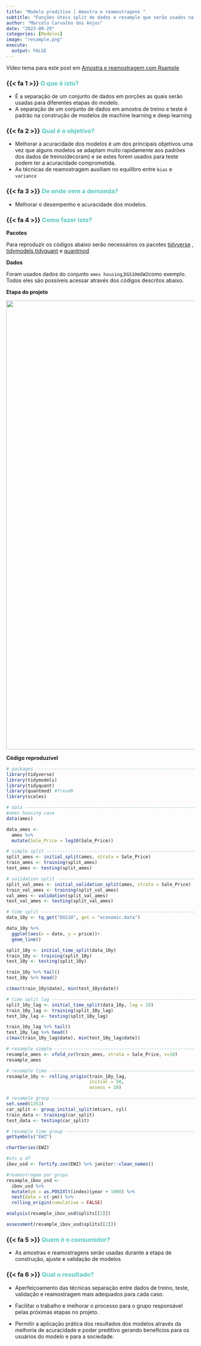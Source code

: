 ```yaml
---
title: "Modelo preditivo | Amostra e reamostragens "
subtitle: "Funções úteis split de dados e resample que serão usados na validação e ajuste de modelos"
author: "Marcelo Carvalho dos Anjos"
date: "2023-09-29"
categories: [Modelos]
image: "resample.png"
execute: 
  output: FALSE
---
```



::: {.callout-tip appearance="simple"} 
Vídeo tema para este post em [Amostra e reamostragem com Rsample](https://youtu.be/xpZFLWg5CZA){target="_blank"}
:::

### {{< fa 1 >}} [**O que é isto?**]{style="color: #5AC8BE ;"}

-   É a separação de um conjunto de dados em porções as quais serão usadas para diferentes etapas do modelo.
-   A separação de um conjunto de dados em amostra de treino e teste é padrão na construção de modelos de machine learning e deep learning

### {{< fa 2 >}} [**Qual é o objetivo?**]{style="color: #5AC8BE ;"}

-   Melhorar a acuracidade dos modelos é um dos principais objetivos uma vez que alguns modelos se adaptam muito rapidamente aos padrões dos dados de treino(decoram) e se estes forem usados para teste podem ter a acuracidade comprometida.
-   As técnicas de reamostragem auxiliam no equilibro entre `bias` e `variance`

### {{< fa 3 >}} [**De onde vem a demanda?**]{style="color: #5AC8BE ;"}

-   Melhorar o desempenho e acuracidade dos modelos.

### {{< fa 4 >}} [**Como fazer isto?**]{style="color: #5AC8BE ;"}

**Pacotes**

Para reproduzir os códigos abaixo serão necessários os pacotes [tidyverse](https://www.tidyverse.org/){target="_blank"} , [tidymodels](https://www.tidymodels.org/){target="_blank"},[tidyquant](https://github.com/business-science/tidyquant){target="_blank"} e [quantmod](https://github.com/joshuaulrich/quantmod){target="_blank"}

**Dados**

Foram usados dados do conjunto `ames housing`,`DGS10`e`EWZ`como exemplo. Todos eles são possíveis acessar através dos códigos descritos abaixo.

**Etapa do projeto**

![](resample_flowchart.png){width="1200"}

**Código reproduzível**

```r

# packages ----------------------------------------------------------------
library(tidyverse)
library(tidymodels)
library(tidyquant)
library(quantmod) #freadR
library(scales)
```

```r


# data --------------------------------------------------------------------
#ames housing case
data(ames)

data_ames <- 
  ames %>%
  mutate(Sale_Price = log10(Sale_Price))

# simple split ------------------------------------------------------------
split_ames <- initial_split(ames, strata = Sale_Price)
train_ames <- training(split_ames)
test_ames <- testing(split_ames)

# validation split --------------------------------------------------------
split_val_ames <- initial_validation_split(ames, strata = Sale_Price)
train_val_ames <- training(split_val_ames)
val_ames <- validation(split_val_ames)
test_val_ames <- testing(split_val_ames)

# time split --------------------------------------------------------------
data_10y <- tq_get("DGS10", get = "economic.data")

data_10y %>% 
  ggplot(aes(x = date, y = price))+
  geom_line()

split_10y <- initial_time_split(data_10y)
train_10y <- training(split_10y)
test_10y <- testing(split_10y)

train_10y %>% tail()
test_10y %>% head()

c(max(train_10y$date), min(test_10y$date))

# time split lag ----------------------------------------------------------
split_10y_lag <- initial_time_split(data_10y, lag = 20)
train_10y_lag <- training(split_10y_lag)
test_10y_lag <- testing(split_10y_lag)

train_10y_lag %>% tail()
test_10y_lag %>% head()
c(max(train_10y_lag$date), min(test_10y_lag$date))

# resample simple ---------------------------------------------------------
resample_ames <- vfold_cv(train_ames, strata = Sale_Price, v=10)
resample_ames

# resample time -----------------------------------------------------------
resample_10y <- rolling_origin(train_10y_lag,
                               initial = 50,
                               assess = 10)

# resample group ----------------------------------------------------------
set.seed(1353)
car_split <- group_initial_split(mtcars, cyl)
train_data <- training(car_split)
test_data <- testing(car_split)

# resample time group -----------------------------------------------------
getSymbols("EWZ")

chartSeries(EWZ)

#xts o df
ibov_usd <- fortify.zoo(EWZ) %>% janitor::clean_names()

#reamostragem por grupo
resample_ibov_usd <- 
  ibov_usd %>% 
  mutate(ym = as.POSIXlt(index)$year + 1900) %>% 
  nest(data = c(-ym)) %>% 
  rolling_origin(cumulative = FALSE)

analysis(resample_ibov_usd$splits[[2]]) 

assessment(resample_ibov_usd$splits[[2]]) 

```

### {{< fa 5 >}} [**Quem é o consumidor?**]{style="color: #5AC8BE ;"}

-   As amostras e reamostragens serão usadas durante a etapa de construção, ajuste e validação de modelos

### {{< fa 6 >}} [**Qual o resultado?**]{style="color: #5AC8BE ;"}

-   Aperfeiçoamento das técnicas separação entre dados de treino, teste, validação e reamostragem mais adequados para cada caso.

-   Facilitar o trabalho e melhorar o processo para o grupo responsável pelas próximas etapas no projeto.

-   Permitir a aplicação prática dos resultados dos modelos através da melhoria de acuracidade e poder preditivo gerando benefícios para os usuários do modelo e para a sociedade.
